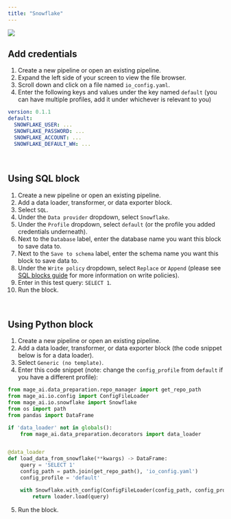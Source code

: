 ```yaml
---
title: "Snowflake"
---
```


![](https://user-images.githubusercontent.com/78053898/198754469-d3c289d7-65c7-44d0-818c-a7a15b393d4c.png)

## Add credentials

1. Create a new pipeline or open an existing pipeline.
2. Expand the left side of your screen to view the file browser.
3. Scroll down and click on a file named `io_config.yaml`.
4. Enter the following keys and values under the key named `default` (you can
   have multiple profiles, add it under whichever is relevant to you)

```yaml
version: 0.1.1
default:
  SNOWFLAKE_USER: ...
  SNOWFLAKE_PASSWORD: ...
  SNOWFLAKE_ACCOUNT: ...
  SNOWFLAKE_DEFAULT_WH: ...
```

<br />

## Using SQL block

1. Create a new pipeline or open an existing pipeline.
2. Add a data loader, transformer, or data exporter block.
3. Select `SQL`.
4. Under the `Data provider` dropdown, select `Snowflake`.
5. Under the `Profile` dropdown, select `default` (or the profile you added
   credentials underneath).
6. Next to the `Database` label, enter the database name you want this block to
   save data to.
7. Next to the `Save to schema` label, enter the schema name you want this block
   to save data to.
8. Under the `Write policy` dropdown, select `Replace` or `Append` (please see
   [SQL blocks guide](https://github.com/mage-ai/mage-ai/blob/master/docs/guides/blocks/SQL.md)
   for more information on write policies).
9. Enter in this test query: `SELECT 1`.
10. Run the block.

<br />

## Using Python block

1. Create a new pipeline or open an existing pipeline.
2. Add a data loader, transformer, or data exporter block (the code snippet
   below is for a data loader).
3. Select `Generic (no template)`.
4. Enter this code snippet (note: change the `config_profile` from `default` if
   you have a different profile):

```python
from mage_ai.data_preparation.repo_manager import get_repo_path
from mage_ai.io.config import ConfigFileLoader
from mage_ai.io.snowflake import Snowflake
from os import path
from pandas import DataFrame

if 'data_loader' not in globals():
    from mage_ai.data_preparation.decorators import data_loader


@data_loader
def load_data_from_snowflake(**kwargs) -> DataFrame:
    query = 'SELECT 1'
    config_path = path.join(get_repo_path(), 'io_config.yaml')
    config_profile = 'default'

    with Snowflake.with_config(ConfigFileLoader(config_path, config_profile)) as loader:
        return loader.load(query)
```

5. Run the block.
